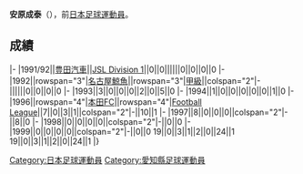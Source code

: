{{Infobox football biography
|name=安原成泰
|image=
|fullname=安原成泰
|birth_date={{Birth date and age|1968|8|9}}
|cityofbirth=[[愛知縣|愛知縣]]
|countryofbirth=[[日本|日本]]
|position=[[中场|中场]]
|currentclub=
|years=1991-1994<br/>1996-1999
|clubs=[[名古屋鯨魚|豊田自動車/名古屋鯨魚]]<br/>[[本田FC|本田FC]]
|caps(goals)=
|nationalyears=
|nationalteam=
|nationalcaps(goals)=
}}
'''安原成泰'''（{{Bd|1968年|8月9日||}}），前[[日本|日本]][[足球|足球]][[運動員|運動員]]。

==成績==
{{Football player club statistics 1|YYN}}
{{Football player club statistics 2|JPN|YYN}}
|-
|1991/92||[[名古屋鯨魚|豊田汽車]]||[[Japan_Soccer_League|JSL Division 1]]||0||0||||||0||0||0||0
|-
|1992||rowspan="3"|[[名古屋鯨魚|名古屋鯨魚]]||rowspan="3"|[[日本職業足球甲級聯賽|甲級]]||colspan="2"|-||||||0||0||0||0
|-
|1993||3||0||0||0||2||0||5||0
|-
|1994||1||0||0||0||0||0||1||0
|-
|1996||rowspan="4"|[[本田FC|本田FC]]||rowspan="4"|[[Japan_Football_League|Football League]]||7||0||3||1||colspan="2"|-||10||1
|-
|1997||8||0||0||0||colspan="2"|-||8||0
|-
|1998||0||0||0||0||colspan="2"|-||0||0
|-
|1999||0||0||0||0||colspan="2"|-||0||0
{{Football player club statistics 3|1|JPN}}19||0||3||1||2||0||24||1
{{Football player club statistics 5}}19||0||3||1||2||0||24||1
|}

{{Japan-sport-bio-stub}}
{{Soccer-player-stub}}
[[Category:日本足球運動員|Category:日本足球運動員]]
[[Category:愛知縣足球運動員|Category:愛知縣足球運動員]]
